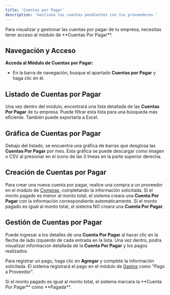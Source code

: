 ```yaml
---
title: 'Cuentas por Pagar'
description: 'Gestiona las cuentas pendientes con tus proveedores.'
---
```

<Warning>
Para visualizar y gestionar las cuentas por pagar de tu empresa, necesitas tener acceso al módulo de **Cuentas Por Pagar**.
</Warning>

## Navegación y Acceso

**Acceda al Módulo de Cuentas por Pagar:**
   - En la barra de navegación, busque el apartado **Cuentas por Pagar** y haga clic en él.

## Listado de Cuentas por Pagar

Una vez dentro del módulo, encontrará una lista detallada de las **Cuentas Por Pagar** de tu empresa. Puede filtrar esta lista para una búsqueda más eficiente. También puede exportarla a Excel.

## Gráfica de Cuentas por Pagar

Debajo del listado, se encuentra una gráfica de barras que desglosa las **Cuentas Por Pagar** por mes. Esta gráfica se puede descargar como imagen o CSV al presionar en el icono de las 3 lineas en la parte superior derecha.

## Creación de Cuentas por Pagar

Para crear una nueva cuenta por pagar, realice una compra a un proveedor en el módulo de [Compras](http://docs.abigail.mx/modulos/compras), completando la información solicitada. Si el monto pagado es menor al monto total, el sistema creara una **Cuenta Por Pagar** con la información correspondiente automaticamente.
<Tip>
Si el monto pagado es igual al monto total, el sistema NO creara una **Cuenta Por Pagar**.
</Tip>

## Gestión de Cuentas por Pagar

Puede ingresar a los detalles de una **Cuenta Por Pagar** al hacer clic en la flecha de lado izquierdo de cada entrada en la lista.
Una vez dentro, podra visualizar informacion detallada de la **Cuenta Por Pagar** y los pagos realizados.

Para registrar un pago, haga clic en **Agregar** y complete la información solicitada. El sistema registrará el pago en el módulo de [Gastos](http://docs.abigail.mx/modulos/gastos) como "Pago a Proveedor".

<Tip>
Si el monto pagado es igual al monto total, el sistema marcara la **Cuenta Por Pagar** como **Pagada**.
</Tip>
